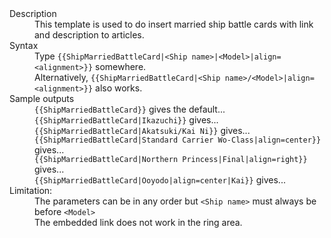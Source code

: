 ;Description
:This template is used to do insert married ship battle cards with link and description to articles.
;Syntax
:Type <code><nowiki>{{ShipMarriedBattleCard|<Ship name>|<Model>|align=<alignment>}}</nowiki></code> somewhere.
:Alternatively, <code><nowiki>{{ShipMarriedBattleCard|<Ship name>/<Model>|align=<alignment>}}</nowiki></code> also works.
;Sample outputs
:<code><nowiki>{{ShipMarriedBattleCard}}</nowiki></code> gives the default...{{ShipMarriedBattleCard}}
:<code><nowiki>{{ShipMarriedBattleCard|Ikazuchi}}</nowiki></code> gives...
:{{ShipMarriedBattleCard|Ikazuchi}}
:<code><nowiki>{{ShipMarriedBattleCard|Akatsuki/Kai Ni}}</nowiki></code> gives...
:{{ShipMarriedBattleCard|Akatsuki/Kai Ni}}
:<code><nowiki>{{ShipMarriedBattleCard|Standard Carrier Wo-Class|align=center}}</nowiki></code> gives...
:{{ShipMarriedBattleCard|Standard Carrier Wo-Class|align=center}}
:<code><nowiki>{{ShipMarriedBattleCard|Northern Princess|Final|align=right}}</nowiki></code> gives...
:{{ShipMarriedBattleCard|Northern Princess|Final|align=right}}
:<code><nowiki>{{ShipMarriedBattleCard|Ooyodo|align=center|Kai}}</nowiki></code> gives...
:{{ShipMarriedBattleCard|Ooyodo|align=center|Kai}}
;Limitation:
:The parameters can be in any order but <code><nowiki><Ship name></nowiki></code> must always be before <code><nowiki><Model></nowiki></code>
:The embedded link does not work in the ring area.